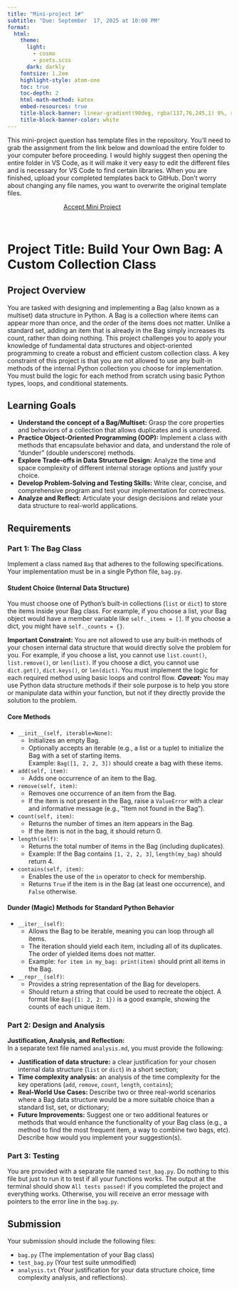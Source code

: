 ```yaml
---
title: "Mini-project 1#"
subtitle: "Due: September  17, 2025 at 10:00 PM"
format:
  html:
    theme:
      light: 
        - cosmo
        - psets.scss
      dark: darkly
    fontsize: 1.2em
    highlight-style: atom-one
    toc: true
    toc-depth: 2
    html-math-method: katex
    embed-resources: true
    title-block-banner: linear-gradient(90deg, rgba(117,76,245,1) 0%, rgba(24, 141, 164, 1) 100%)
    title-block-banner-color: white
---
```


This mini-project question has template files in the repository. You’ll need to grab the assignment from the link below and download the entire folder to your computer before proceeding. I would highly suggest then opening the entire folder in VS Code, as it will make it very easy to edit the different files and is necessary for VS Code to find certain libraries. When you are finished, upload your completed templates back to GitHub. Don’t worry about changing any file names, you want to overwrite the original template files.

```{=html}
<a href='https://classroom.github.com/a/Err36T8b' target="_blank" class="btn btn-info" style='margin:auto; display: block; width:50%;'>Accept Mini Project</a>
```
<br>

# Project Title: Build Your Own Bag: A Custom Collection Class

## Project Overview

You are tasked with designing and implementing a Bag (also known as a multiset) data structure in Python. A Bag is a collection where items can appear more than once, and the order of the items does not matter. Unlike a standard set, adding an item that is already in the Bag simply increases its count, rather than doing nothing. This project challenges you to apply your knowledge of fundamental data structures and object-oriented programming to create a robust and efficient custom collection class. A key constraint of this project is that you are not allowed to use any built-in methods of the internal Python collection you choose for implementation. You must build the logic for each method from scratch using basic Python types, loops, and conditional statements.

## Learning Goals

- **Understand the concept of a Bag/Multiset:** Grasp the core properties and behaviors of a collection that allows duplicates and is unordered.
- **Practice Object-Oriented Programming (OOP):** Implement a class with methods that encapsulate behavior and data, and understand the role of "dunder" (double underscore) methods.
- **Explore Trade-offs in Data Structure Design:** Analyze the time and space complexity of different internal storage options and justify your choice.
- **Develop Problem-Solving and Testing Skills:** Write clear, concise, and comprehensive program and test your implementation for correctness.
- **Analyze and Reflect:** Articulate your design decisions and relate your data structure to real-world applications.

## Requirements

### Part 1: The Bag Class

Implement a class named `Bag` that adheres to the following specifications. Your implementation must be in a single Python file, `bag.py`.

#### Student Choice (Internal Data Structure)

You must choose one of Python's built-in collections (`list` or `dict`) to store the items inside your Bag class. For example, if you choose a list, your Bag object would have a member variable like `self._items = []`. If you choose a dict, you might have `self._counts = {}`.



**Important Constraint:** You are not allowed to use any built-in methods of your chosen internal data structure that would directly solve the problem for you. For example, if you choose a list, you cannot use `list.count()`, `list.remove()`, or `len(list)`. If you choose a dict, you cannot use `dict.get()`, `dict.keys()`, or `len(dict)`. You must implement the logic for each required method using basic loops and control flow. 
***Caveat:***
You may use Python data structure methods if their sole purpose is to help you store or manipulate data within your function, but not if they directly provide the solution to the problem. 

#### Core Methods

- `__init__(self, iterable=None)`:  
  - Initializes an empty Bag.
  - Optionally accepts an iterable (e.g., a list or a tuple) to initialize the Bag with a set of starting items.  
    Example: `Bag([1, 2, 2, 3])` should create a bag with these items.

- `add(self, item)`:  
  - Adds one occurrence of an item to the Bag.
  

- `remove(self, item)`:  
  - Removes one occurrence of an item from the Bag.
  - If the item is not present in the Bag, raise a `ValueError` with a clear and informative message (e.g., "Item not found in the Bag").

- `count(self, item)`:  
  - Returns the number of times an item appears in the Bag.
  - If the item is not in the bag, it should return 0.

- `length(self)`:  
  - Returns the total number of items in the Bag (including duplicates).
  - Example: If the Bag contains `[1, 2, 2, 3]`, `length(my_bag)` should return 4.

- `contains(self, item)`:  
  - Enables the use of the `in` operator to check for membership.
  - Returns `True` if the item is in the Bag (at least one occurrence), and `False` otherwise.

#### Dunder (Magic) Methods for Standard Python Behavior

- `__iter__(self)`:  
  - Allows the Bag to be iterable, meaning you can loop through all items.
  - The iteration should yield each item, including all of its duplicates. The order of yielded items does not matter.
  - Example: `for item in my_bag: print(item)` should print all items in the Bag.

- `__repr__(self)`:  
  - Provides a string representation of the Bag for developers.
  - Should return a string that could be used to recreate the object. A format like `Bag({1: 2, 2: 1})` is a good example, showing the counts of each unique item.

### Part 2: Design and Analysis

**Justification, Analysis, and Reflection:**  
In a separate text file named `analysis.md`, you must provide the following:

- **Justification of data structure:**  a clear justification for your chosen internal data structure (`list` or `dict`) in a short section; 
- **Time complexity analysis:** an analysis of the time complexity for the key operations (`add`, `remove`, `count`, `length`, `contains`);
- **Real-World Use Cases:** Describe two or three real-world scenarios where a Bag data structure would be a more suitable choice than a standard list, set, or dictionary;
- **Future Improvements:** Suggest one or two additional features or methods that would enhance the functionality of your Bag class (e.g., a method to find the most frequent item, a way to combine two bags, etc). Describe how would you implement your suggestion(s).

### Part 3: Testing

You are provided with a separate file named `test_bag.py`. Do nothing to this file but just to run it to test if all your functions works. The output at the terminal should show `All tests passed!` if you completed the project and everything works. Otherwise, you will receive an error message with pointers to the error line in the `bag.py`.



## Submission

Your submission should include the following files:

- `bag.py` (The implementation of your Bag class)
- `test_bag.py` (Your test suite unmodified)
- `analysis.txt` (Your justification for your data structure choice, time complexity analysis, and reflections).

